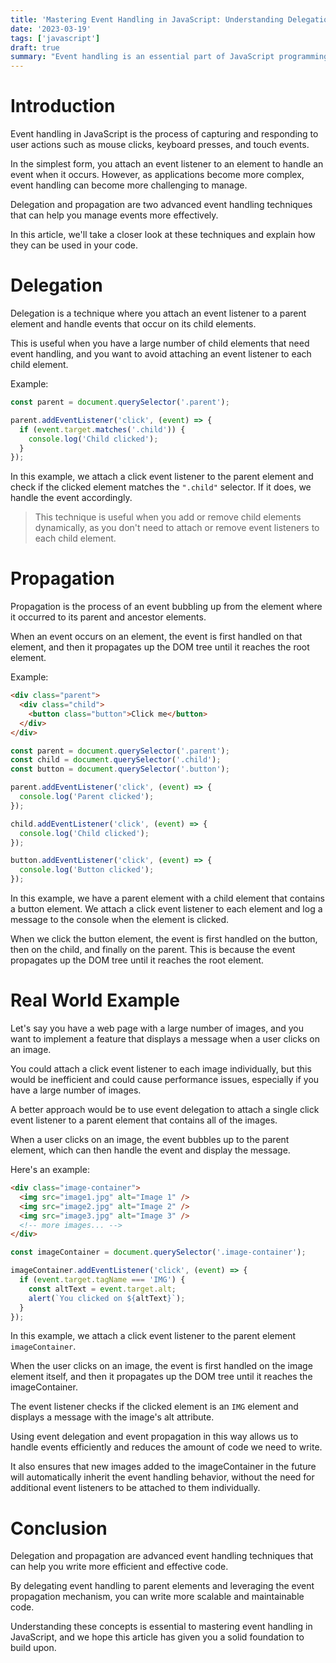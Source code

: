 ```yaml
---
title: 'Mastering Event Handling in JavaScript: Understanding Delegation and Propagation'
date: '2023-03-19'
tags: ['javascript']
draft: true
summary: "Event handling is an essential part of JavaScript programming. Whether it's a simple click event or a complex user interface interaction, understanding how events work is crucial to writing effective and efficient code. In this article, we'll explore advanced event handling concepts in JavaScript, including delegation and propagation. By mastering these concepts, you'll be able to write more maintainable and scalable code."
---
```


# Introduction

Event handling in JavaScript is the process of capturing and responding to user actions such as mouse clicks, keyboard presses, and touch events.

In the simplest form, you attach an event listener to an element to handle an event when it occurs. However, as applications become more complex, event handling can become more challenging to manage.

Delegation and propagation are two advanced event handling techniques that can help you manage events more effectively.

In this article, we'll take a closer look at these techniques and explain how they can be used in your code.

# Delegation

Delegation is a technique where you attach an event listener to a parent element and handle events that occur on its child elements.

This is useful when you have a large number of child elements that need event handling, and you want to avoid attaching an event listener to each child element.

Example:

```javascript
const parent = document.querySelector('.parent');

parent.addEventListener('click', (event) => {
  if (event.target.matches('.child')) {
    console.log('Child clicked');
  }
});
```

In this example, we attach a click event listener to the parent element and check if the clicked element matches the `".child"` selector. If it does, we handle the event accordingly.

> This technique is useful when you add or remove child elements dynamically, as you don't need to attach or remove event listeners to each child element.

# Propagation

Propagation is the process of an event bubbling up from the element where it occurred to its parent and ancestor elements.

When an event occurs on an element, the event is first handled on that element, and then it propagates up the DOM tree until it reaches the root element.

Example:

```html
<div class="parent">
  <div class="child">
    <button class="button">Click me</button>
  </div>
</div>
```

```javascript
const parent = document.querySelector('.parent');
const child = document.querySelector('.child');
const button = document.querySelector('.button');

parent.addEventListener('click', (event) => {
  console.log('Parent clicked');
});

child.addEventListener('click', (event) => {
  console.log('Child clicked');
});

button.addEventListener('click', (event) => {
  console.log('Button clicked');
});
```

In this example, we have a parent element with a child element that contains a button element. We attach a click event listener to each element and log a message to the console when the element is clicked.

When we click the button element, the event is first handled on the button, then on the child, and finally on the parent. This is because the event propagates up the DOM tree until it reaches the root element.

# Real World Example

Let's say you have a web page with a large number of images, and you want to implement a feature that displays a message when a user clicks on an image.

You could attach a click event listener to each image individually, but this would be inefficient and could cause performance issues, especially if you have a large number of images.

A better approach would be to use event delegation to attach a single click event listener to a parent element that contains all of the images.

When a user clicks on an image, the event bubbles up to the parent element, which can then handle the event and display the message.

Here's an example:

```html
<div class="image-container">
  <img src="image1.jpg" alt="Image 1" />
  <img src="image2.jpg" alt="Image 2" />
  <img src="image3.jpg" alt="Image 3" />
  <!-- more images... -->
</div>
```

```javascript
const imageContainer = document.querySelector('.image-container');

imageContainer.addEventListener('click', (event) => {
  if (event.target.tagName === 'IMG') {
    const altText = event.target.alt;
    alert(`You clicked on ${altText}`);
  }
});
```

In this example, we attach a click event listener to the parent element `imageContainer`.

When the user clicks on an image, the event is first handled on the image element itself, and then it propagates up the DOM tree until it reaches the imageContainer.

The event listener checks if the clicked element is an `IMG` element and displays a message with the image's alt attribute.

Using event delegation and event propagation in this way allows us to handle events efficiently and reduces the amount of code we need to write.

It also ensures that new images added to the imageContainer in the future will automatically inherit the event handling behavior, without the need for additional event listeners to be attached to them individually.

# Conclusion

Delegation and propagation are advanced event handling techniques that can help you write more efficient and effective code.

By delegating event handling to parent elements and leveraging the event propagation mechanism, you can write more scalable and maintainable code.

Understanding these concepts is essential to mastering event handling in JavaScript, and we hope this article has given you a solid foundation to build upon.
